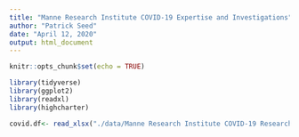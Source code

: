 ```yaml
---
title: "Manne Research Institute COVID-19 Expertise and Investigations"
author: "Patrick Seed"
date: "April 12, 2020"
output: html_document
---
```


```r
knitr::opts_chunk$set(echo = TRUE)
```

```r
library(tidyverse)
library(ggplot2)
library(readxl)
library(highcharter)
```


```r
covid.df<- read_xlsx("./data/Manne Research Institute COVID-19 Research Survey (1).xlsx")
```


```r

```



```r


```


```r


```


```r


```


```r


```


```r


```


```r


```


```r


```